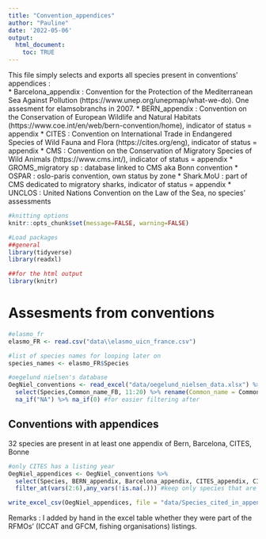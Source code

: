 ```yaml
---
title: "Convention_appendices"
author: "Pauline"
date: '2022-05-06'
output: 
  html_document: 
    toc: TRUE
---
```

This file simply selects and exports all species present in conventions' appendices :  
* Barcelona_appendix : Convention for the Protection of the Mediterranean Sea Against Pollution (https://www.unep.org/unepmap/what-we-do). One assesment for elamsobranchs in 2007.
* BERN_appendix : Convention on the Conservation of European Wildlife and Natural Habitats (https://www.coe.int/en/web/bern-convention/home), indicator of status = appendix
* CITES : Convention on International Trade in Endangered Species of Wild Fauna and Flora (https://cites.org/eng), indicator of status = appendix
* CMS : Convention on the Conservation of Migratory Species of Wild Animals (https://www.cms.int/), indicator of status = appendix
* GROMS_migratory sp : database linked to CMS aka Bonn convention
* OSPAR : oslo-paris convention, own status by zone
* Shark.MoU : part of CMS dedicated to migratory sharks, indicator of status = appendix
* UNCLOS : United Nations Convention on the Law of the Sea, no species' assessments

```r
#knitting options
knitr::opts_chunk$set(message=FALSE, warning=FALSE)

#Load packages
##general
library(tidyverse)
library(readxl)

##for the html output
library(knitr)
```

# Assesments from conventions
```r
#elasmo_fr
elasmo_FR <- read.csv("data\\elasmo_uicn_france.csv")

#list of species names for looping later on
species_names <- elasmo_FR$Species

#oegelund nielsen's database
OegNiel_conventions <- read_excel("data/oegelund_nielsen_data.xlsx") %>% filter(Species %in% species_names) %>%
  select(Species,Common_name_FB, 11:20) %>% rename(Common_name = Common_name_FB) %>%
  na_if("NA") %>% na_if(0) #for easier filtering after
```

## Conventions with appendices {#ConventionAppendices}
32 species are present in at least one appendix of Bern, Barcelona, CITES, Bonne
```r
#only CITES has a listing year
OegNiel_appendices <- OegNiel_conventions %>% 
  select(Species, BERN_appendix, Barcelona_appendix, CITES_appendix, CITES_listing_year, CMS_appendix) %>%
  filter_at(vars(2:6),any_vars(!is.na(.))) #keep only species that are present in at least one appendix

write_excel_csv(OegNiel_appendices, file = "data/Species_cited_in_appendices.csv")
```

Remarks : I added by hand in the excel table whether they were part of the RFMOs' (ICCAT and GFCM, fishing organisations) listings.
